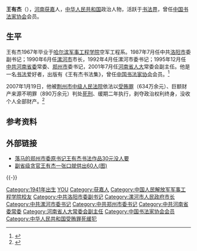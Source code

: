 '''王有杰'''（{{bd|1941年|5月|||catIdx=W王}}），[[河南|河南]][[获嘉|获嘉]]人，[[中华人民共和国|中华人民共和国]]政治人物，活跃于[[书法|书法界]]，曾任[[中国书法家协会|中国书法家协会]]会员。

== 生平 ==
王有杰1967年毕业于[[哈尔滨军事工程学院|哈尔滨军事工程学院]]空军工程系。1987年7月任中共[[洛阳市|洛阳市]]委副书记；1990年6月任[[漯河市|漯河市]]市长，1992年4月任漯河市委书记；1995年12月任[[中共河南省委|中共河南省委]]常委、[[郑州市|郑州市]]委书记，2001年7月任[[河南省人大|河南省人大]]常委会副主任。他是一名[[书法|书法]]爱好者，出版有《王有杰书法集》，曾任[[中国书法家协会|中国书法家协会]]会员。<ref >{{cite web |url=http://junshi.xilu.com/news/wangyoujieshufa.html |language= |title=从王有杰落马前后书法巨大落差 看世态炎凉 |publisher=: 21CN网-全频道 |date=2015-02-02 |accessdate= |archive-date=2017-04-26 |archive-url=https://web.archive.org/web/20170426155309/http://junshi.xilu.com/news/wangyoujieshufa.html |dead-url=no }}</ref>

2007年1月19日，他被[[荆州市|荆州市]][[中级人民法院|中级人民法院]]依法以[[受贿罪|受贿罪]]（634万余元）、巨额财产来源不明罪（890万余元）判处[[死刑|死刑]]、缓期二年执行，剥夺政治权利终身，没收个人全部财产。<ref >{{cite web |url=http://news.sohu.com/20070120/n247729071.shtml |language= |title=河南人大原副主任王有杰受贿一审被判死缓(图) |publisher=新华社 |date=2007年1月20日 |accessdate= |archive-date=2017年4月24日 |archive-url=https://web.archive.org/web/20170424171441/http://news.sohu.com/20070120/n247729071.shtml |dead-url=no }}</ref>

== 参考资料 ==
{{reflist}}

== 外部链接 ==
*[http://news.163.com/15/0202/20/AHFQC7EI00014SEH.html 落马的郑州市委原书记王有杰书法作品30元没人要] {{Wayback|url=http://news.163.com/15/0202/20/AHFQC7EI00014SEH.html |date=20190713075909 }}
*[http://news.sohu.com/20070303/n248476332.shtml 副省级贪官王有杰一张口就供出60人(图)] {{Wayback|url=http://news.sohu.com/20070303/n248476332.shtml |date=20170507113522 }}
{{-}}
{{start box}}
{{s-gov|prc}}
{{s-before|[[鲁茂升|鲁茂升]]}}
{{s-title|[[漯河市人民政府|漯河市人民政府]]市长|1990年6月 - 1992年5月}} 
{{s-after|[[程三昌|程三昌]]}}
{{end box}}
{{DEFAULTSORT:W王}}
[[Category:1941年出生|Category:1941年出生]]
[[Category:王姓|YOU]]
[[Category:获嘉人|Category:获嘉人]]
[[Category:中国人民解放军军事工程学院校友|Category:中国人民解放军军事工程学院校友]]
[[Category:中共洛阳市委副书记|Category:中共洛阳市委副书记]]
[[Category:漯河市人民政府市长|Category:漯河市人民政府市长]]
[[Category:中共漯河市委书记|Category:中共漯河市委书记]]
[[Category:中共郑州市委书记|Category:中共郑州市委书记]]
[[Category:中共河南省委常委|Category:中共河南省委常委]]
[[Category:河南省人大常委会副主任|Category:河南省人大常委会副主任]]
[[Category:中国书法家协会会员|Category:中国书法家协会会员]]
[[Category:中华人民共和国受贿罪死缓犯|Category:中华人民共和国受贿罪死缓犯]]